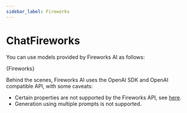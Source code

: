 ```yaml
---
sidebar_label: Fireworks
---
```



# ChatFireworks

You can use models provided by Fireworks AI as follows:


<CodeBlock language="typescript">{Fireworks}</CodeBlock>

Behind the scenes, Fireworks AI uses the OpenAI SDK and OpenAI compatible API, with some caveats:

- Certain properties are not supported by the Fireworks API, see [here](https://readme.fireworks.ai/docs/openai-compatibility#api-compatibility).
- Generation using multiple prompts is not supported.


